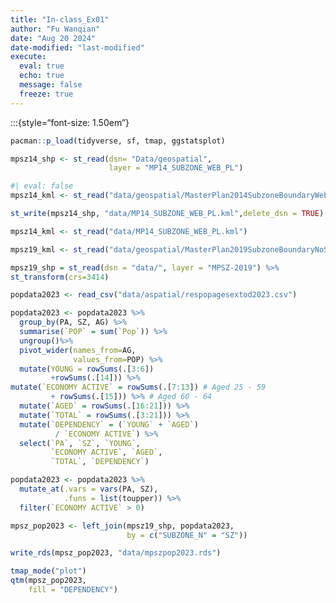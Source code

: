 ```yaml
---
title: "In-class_Ex01"
author: "Fu Wanqian"
date: "Aug 20 2024"
date-modified: "last-modified"
execute: 
  eval: true
  echo: true
  message: false
  freeze: true
---
```


:::{style="font-size: 1.50em"}

```r
pacman::p_load(tidyverse, sf, tmap, ggstatsplot)
```

```r
mpsz14_shp <- st_read(dsn= "Data/geospatial", 
                      layer = "MP14_SUBZONE_WEB_PL")
```

```r
#| eval: false
mpsz14_kml <- st_read("data/geospatial/MasterPlan2014SubzoneBoundaryWebKML.kml")
```

```r
st_write(mpsz14_shp, "data/MP14_SUBZONE_WEB_PL.kml",delete_dsn = TRUE)
```

```r
mpsz14_kml <- st_read("data/MP14_SUBZONE_WEB_PL.kml")
```

```r
mpsz19_kml <- st_read("data/geospatial/MasterPlan2019SubzoneBoundaryNoSeaKML.kml")
```

```r
mpsz19_shp = st_read(dsn = "data/", layer = "MPSZ-2019") %>%
st_transform(crs=3414)
```

```r
popdata2023 <- read_csv("data/aspatial/respopagesextod2023.csv")
```

```r
popdata2023 <- popdata2023 %>%
  group_by(PA, SZ, AG) %>%
  summarise(`POP` = sum(`Pop`)) %>%
  ungroup()%>%
  pivot_wider(names_from=AG, 
              values_from=POP) %>%
  mutate(YOUNG = rowSums(.[3:6])
         +rowSums(.[14])) %>%
mutate(`ECONOMY ACTIVE` = rowSums(.[7:13]) # Aged 25 - 59
         + rowSums(.[15])) %>% # Aged 60 - 64
  mutate(`AGED` = rowSums(.[16:21])) %>%
  mutate(`TOTAL` = rowSums(.[3:21])) %>%
  mutate(`DEPENDENCY` = (`YOUNG` + `AGED`) 
          / `ECONOMY ACTIVE`) %>%
  select(`PA`, `SZ`, `YOUNG`,
         `ECONOMY ACTIVE`, `AGED`,
         `TOTAL`, `DEPENDENCY`)
```

```r
popdata2023 <- popdata2023 %>%
  mutate_at(.vars = vars(PA, SZ),
            .funs = list(toupper)) %>%
  filter(`ECONOMY ACTIVE` > 0)
```

```r
mpsz_pop2023 <- left_join(mpsz19_shp, popdata2023,
                          by = c("SUBZONE_N" = "SZ"))
```

```r
write_rds(mpsz_pop2023, "data/mpszpop2023.rds")
```

```r
tmap_mode("plot")
qtm(mpsz_pop2023, 
    fill = "DEPENDENCY")

```
